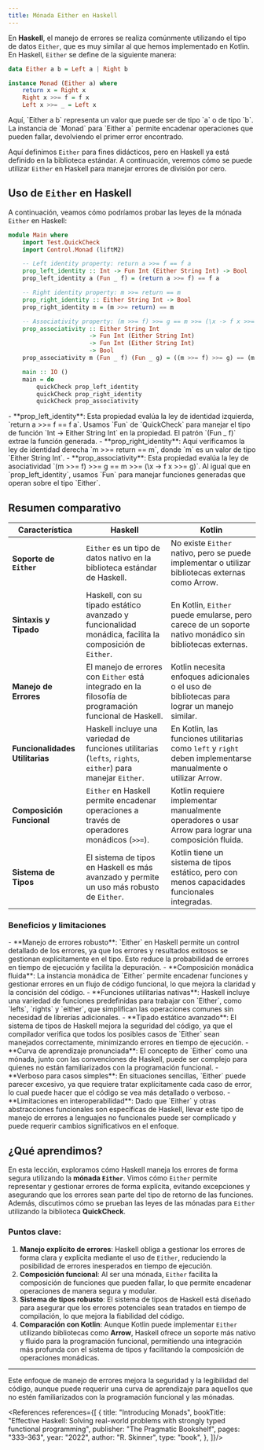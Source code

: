 ```yaml
---
title: Mónada Either en Haskell
---
```


<ReadingTime />
<GithubRepoLink user="r8vnhill" repo="" />

En **Haskell**, el manejo de errores se realiza comúnmente utilizando el tipo de datos `Either`, que es muy similar al que hemos implementado en Kotlin. En Haskell, `Either` se define de la siguiente manera:

```haskell
data Either a b = Left a | Right b

instance Monad (Either a) where
    return x = Right x
    Right x >>= f = f x
    Left x >>= _ = Left x
```

<Explanation>
    Aquí, `Either a b` representa un valor que puede ser de tipo `a` o de tipo `b`. La instancia de `Monad` para `Either a` permite encadenar operaciones que pueden fallar, devolviendo el primer error encontrado.
</Explanation>

Aquí definimos `Either` para fines didácticos, pero en Haskell ya está definido en la biblioteca estándar. A continuación, veremos cómo se puede utilizar `Either` en Haskell para manejar errores de división por cero.

## Uso de `Either` en Haskell

A continuación, veamos cómo podríamos probar las leyes de la mónada `Either` en Haskell:

```haskell
module Main where
    import Test.QuickCheck
    import Control.Monad (liftM2)

    -- Left identity property: return a >>= f == f a
    prop_left_identity :: Int -> Fun Int (Either String Int) -> Bool
    prop_left_identity a (Fun _ f) = (return a >>= f) == f a

    -- Right identity property: m >>= return == m
    prop_right_identity :: Either String Int -> Bool
    prop_right_identity m = (m >>= return) == m

    -- Associativity property: (m >>= f) >>= g == m >>= (\x -> f x >>= g)
    prop_associativity :: Either String Int
                       -> Fun Int (Either String Int)
                       -> Fun Int (Either String Int)
                       -> Bool
    prop_associativity m (Fun _ f) (Fun _ g) = ((m >>= f) >>= g) == (m >>= (\x -> f x >>= g))

    main :: IO ()
    main = do
        quickCheck prop_left_identity
        quickCheck prop_right_identity
        quickCheck prop_associativity
```

<Explanation>
    - **prop_left_identity**: Esta propiedad evalúa la ley de identidad izquierda, `return a >>= f == f a`. Usamos `Fun` de `QuickCheck` para manejar el tipo de función `Int -> Either String Int` en la propiedad. El patrón `(Fun _ f)` extrae la función generada.
    - **prop_right_identity**: Aquí verificamos la ley de identidad derecha `m >>= return == m`, donde `m` es un valor de tipo `Either String Int`.
    - **prop_associativity**: Esta propiedad evalúa la ley de asociatividad `(m >>= f) >>= g == m >>= (\x -> f x >>= g)`. Al igual que en `prop_left_identity`, usamos `Fun` para manejar funciones generadas que operan sobre el tipo `Either`.
</Explanation>


## Resumen comparativo

| **Característica**              | **Haskell**                                                                                   | **Kotlin**                                                                                      |
|---------------------------------|-----------------------------------------------------------------------------------------------|-------------------------------------------------------------------------------------------------|
| **Soporte de `Either`**          | `Either` es un tipo de datos nativo en la biblioteca estándar de Haskell.                     | No existe `Either` nativo, pero se puede implementar o utilizar bibliotecas externas como Arrow. |
| **Sintaxis y Tipado**           | Haskell, con su tipado estático avanzado y funcionalidad monádica, facilita la composición de `Either`. | En Kotlin, `Either` puede emularse, pero carece de un soporte nativo monádico sin bibliotecas externas. |
| **Manejo de Errores**           | El manejo de errores con `Either` está integrado en la filosofía de programación funcional de Haskell. | Kotlin necesita enfoques adicionales o el uso de bibliotecas para lograr un manejo similar.      |
| **Funcionalidades Utilitarias** | Haskell incluye una variedad de funciones utilitarias (`lefts`, `rights`, `either`) para manejar `Either`. | En Kotlin, las funciones utilitarias como `left` y `right` deben implementarse manualmente o utilizar Arrow. |
| **Composición Funcional**       | `Either` en Haskell permite encadenar operaciones a través de operadores monádicos (`>>=`).    | Kotlin requiere implementar manualmente operadores o usar Arrow para lograr una composición fluida. |
| **Sistema de Tipos**            | El sistema de tipos en Haskell es más avanzado y permite un uso más robusto de `Either`.       | Kotlin tiene un sistema de tipos estático, pero con menos capacidades funcionales integradas.    |

### Beneficios y limitaciones

<ProCons>
    <Pros>
        - **Manejo de errores robusto**: `Either` en Haskell permite un control detallado de los errores, ya que los errores y resultados exitosos se gestionan explícitamente en el tipo. Esto reduce la probabilidad de errores en tiempo de ejecución y facilita la depuración.
        - **Composición monádica fluida**: La instancia monádica de `Either` permite encadenar funciones y gestionar errores en un flujo de código funcional, lo que mejora la claridad y la concisión del código.
        - **Funciones utilitarias nativas**: Haskell incluye una variedad de funciones predefinidas para trabajar con `Either`, como `lefts`, `rights` y `either`, que simplifican las operaciones comunes sin necesidad de librerías adicionales.
        - **Tipado estático avanzado**: El sistema de tipos de Haskell mejora la seguridad del código, ya que el compilador verifica que todos los posibles casos de `Either` sean manejados correctamente, minimizando errores en tiempo de ejecución.
    </Pros>
    <Cons>
        - **Curva de aprendizaje pronunciada**: El concepto de `Either` como una mónada, junto con las convenciones de Haskell, puede ser complejo para quienes no están familiarizados con la programación funcional.
        - **Verboso para casos simples**: En situaciones sencillas, `Either` puede parecer excesivo, ya que requiere tratar explícitamente cada caso de error, lo cual puede hacer que el código se vea más detallado o verboso.
        - **Limitaciones en interoperabilidad**: Dado que `Either` y otras abstracciones funcionales son específicas de Haskell, llevar este tipo de manejo de errores a lenguajes no funcionales puede ser complicado y puede requerir cambios significativos en el enfoque.
    </Cons>
</ProCons>

## ¿Qué aprendimos?

En esta lección, exploramos cómo Haskell maneja los errores de forma segura utilizando la **mónada `Either`**. Vimos cómo `Either` permite representar y gestionar errores de forma explícita, evitando excepciones y asegurando que los errores sean parte del tipo de retorno de las funciones. Además, discutimos cómo se prueban las leyes de las mónadas para `Either` utilizando la biblioteca **QuickCheck**.

### Puntos clave:

1. **Manejo explícito de errores**: Haskell obliga a gestionar los errores de forma clara y explícita mediante el uso de `Either`, reduciendo la posibilidad de errores inesperados en tiempo de ejecución.
2. **Composición funcional**: Al ser una mónada, `Either` facilita la composición de funciones que pueden fallar, lo que permite encadenar operaciones de manera segura y modular.
3. **Sistema de tipos robusto**: El sistema de tipos de Haskell está diseñado para asegurar que los errores potenciales sean tratados en tiempo de compilación, lo que mejora la fiabilidad del código.
4. **Comparación con Kotlin**: Aunque Kotlin puede implementar `Either` utilizando bibliotecas como **Arrow**, Haskell ofrece un soporte más nativo y fluido para la programación funcional, permitiendo una integración más profunda con el sistema de tipos y facilitando la composición de operaciones monádicas.

---

Este enfoque de manejo de errores mejora la seguridad y la legibilidad del código, aunque puede requerir una curva de aprendizaje para aquellos que no estén familiarizados con la programación funcional y las mónadas.

<References references={[
    {
        title: "Introducing Monads",
        bookTitle: "Effective Haskell: Solving real-world problems with strongly typed functional programming",
        publisher: "The Pragmatic Bookshelf",
        pages: "333–363",
        year: "2022",
        author: "R. Skinner",
        type: "book",
    },
]}/>
